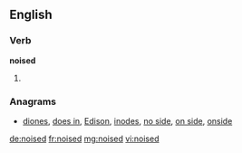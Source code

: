 ==English==

===Verb===
'''noised'''

# {{past of|noise}}

===Anagrams===
* [[diones#English|diones]], [[does in#English|does in]], [[Edison#English|Edison]], [[inodes#English|inodes]], [[no side#English|no side]], [[on side#English|on side]], [[onside#English|onside]]

[[de:noised]]
[[fr:noised]]
[[mg:noised]]
[[vi:noised]]